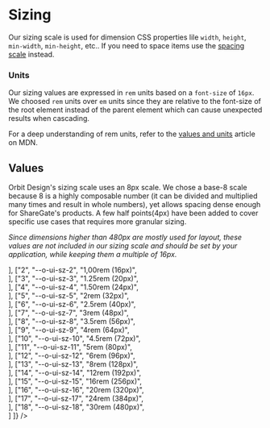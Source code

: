 
<Meta
    title="Materials/Sizing"
    id="sizing"
/>

# Sizing

Our sizing scale is used for dimension CSS properties lile `width`, `height`, `min-width`, `min-height`, etc.. If you need to space items use the [spacing scale](?path=/docs/spacing--page) instead.

### Units

Our sizing values are expressed in `rem` units based on a `font-size` of `16px`. We choosed `rem` units over `em` units since they are relative to the font-size of the root element instead of the parent element which can cause unexpected results when cascading.

For a deep understanding of rem units, refer to the [values and units](https://developer.mozilla.org/en-US/docs/Learn/CSS/Building_blocks/Values_and_units) article on MDN.

## Values

Orbit Design's sizing scale uses an 8px scale. We chose a base-8 scale because 8 is a highly composable number (it can be divided and multiplied many times and result in whole numbers), yet allows spacing dense enough for ShareGate's products. A few half points(4px) have been added to cover specific use cases that requires more granular sizing.

_Since dimensions higher than 480px are mostly used for layout, these values are not included in our sizing scale and should be set by your application, while keeping them a multiple of 16px._

<Table
    columns={[
        { title: "Prop Value", headerStyle: { width: "100px" }, rowClassName: "code"},
        { title: "CSS Variable", headerStyle: { width: "200px" }, rowClassName: "code" },
        { title: "Value", headerStyle: { width: "250px" }, rowClassName: "code" },
        { title: "", headerStyle: { width: "300px" } }
    ]}
    rows={[
        ["1", "--o-ui-sz-1", "0.75rem (12px)", <Div width={1} height={5} backgroundColor="warning-3"></Div>],
        ["2", "--o-ui-sz-2", "1,00rem (16px)", <Div width={2} height={5} backgroundColor="warning-3"></Div>],
        ["3", "--o-ui-sz-3", "1.25rem (20px)", <Div width={3} height={5} backgroundColor="warning-3"></Div>],
        ["4", "--o-ui-sz-4", "1.50rem (24px)", <Div width={4} height={5} backgroundColor="warning-3"></Div>],
        ["5", "--o-ui-sz-5", "2rem (32px)", <Div width={5} height={5} backgroundColor="warning-3"></Div>],
        ["6", "--o-ui-sz-6", "2.5rem (40px)", <Div width={6} height={5} backgroundColor="warning-3"></Div>],
        ["7", "--o-ui-sz-7", "3rem (48px)", <Div width={7} height={5} backgroundColor="warning-3"></Div>],
        ["8", "--o-ui-sz-8", "3.5rem (56px)", <Div width={8} height={5} backgroundColor="warning-3"></Div>],
        ["9", "--o-ui-sz-9", "4rem (64px)", <Div width={9} height={5} backgroundColor="warning-3"></Div>],
        ["10", "--o-ui-sz-10", "4.5rem (72px)", <Div width={10} height={5} backgroundColor="warning-3"></Div>],
        ["11", "--o-ui-sz-11", "5rem (80px)", <Div width={11} height={5} backgroundColor="warning-3"></Div>],
        ["12", "--o-ui-sz-12", "6rem (96px)", <Div width={12} height={5} backgroundColor="warning-3"></Div>],
        ["13", "--o-ui-sz-13", "8rem (128px)", <Div width={13} height={5} backgroundColor="warning-3"></Div>],
        ["14", "--o-ui-sz-14", "12rem (192px)", <Div width={14} height={5} backgroundColor="warning-3"></Div>],
        ["15", "--o-ui-sz-15", "16rem (256px)", <Div width={15} height={5} backgroundColor="warning-3"></Div>],
        ["16", "--o-ui-sz-16", "20rem (320px)", <Div width={16} height={5} backgroundColor="warning-3"></Div>],
        ["17", "--o-ui-sz-17", "24rem (384px)", <Div width={17} height={5} backgroundColor="warning-3"></Div>],
        ["18", "--o-ui-sz-18", "30rem (480px)", <Div width={18} height={5} backgroundColor="warning-3"></Div>]
    ]}
/>
